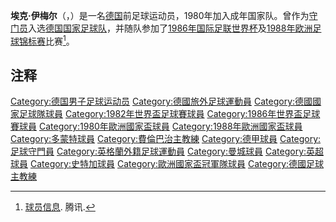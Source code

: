 '''埃克·伊梅尔'''（{{lang-de|'''Eike Immel'''}}，{{bd|1960年|11月27日|catIdx=Immel, Eike}}）是一名[[德国|德国]]前足球运动员，1980年加入成年国家队。曾作为[[守门员|守门员]]入选[[德国国家足球队|德国国家足球队]]，并随队参加了[[1986年国际足联世界杯|1986年国际足联世界杯]]及[[1988年欧洲足球锦标赛|1988年欧洲足球锦标赛]]比赛<ref>{{zh}}[http://sports.qq.com/euro2008/history/player/player_6002.html 球员信息]. 腾讯.</ref>。

==注释==
{{reflist}}

{{Navboxes colour
|title= 德国国家队参赛名单
|bg = white
|fg = black
|list1=
{{1980年欧洲足球锦标赛西德参赛名单}}
{{1982年世界杯足球赛西德参赛名单}}
{{1986年世界杯足球赛西德参赛名单}}
{{1988年欧洲足球锦标赛西德参赛名单}}
}}
{{Authority control}}
{{DEFAULTSORT:Immel, Eike}}
[[Category:德国男子足球运动员|Category:德国男子足球运动员]]
[[Category:德國旅外足球運動員|Category:德國旅外足球運動員]]
[[Category:德國國家足球隊球員|Category:德國國家足球隊球員]]
[[Category:1982年世界盃足球賽球員|Category:1982年世界盃足球賽球員]]
[[Category:1986年世界盃足球賽球員|Category:1986年世界盃足球賽球員]]
[[Category:1980年歐洲國家盃球員|Category:1980年歐洲國家盃球員]]
[[Category:1988年歐洲國家盃球員|Category:1988年歐洲國家盃球員]]
[[Category:多蒙特球員|Category:多蒙特球員]]
[[Category:費倫巴治主教練|Category:費倫巴治主教練]]
[[Category:德甲球員|Category:德甲球員]]
[[Category:足球守門員|Category:足球守門員]]
[[Category:英格蘭外籍足球運動員|Category:英格蘭外籍足球運動員]]
[[Category:曼城球員|Category:曼城球員]]
[[Category:英超球員|Category:英超球員]]
[[Category:史特加球員|Category:史特加球員]]
[[Category:歐洲國家盃冠軍隊球員|Category:歐洲國家盃冠軍隊球員]]
[[Category:德國足球主教練|Category:德國足球主教練]]